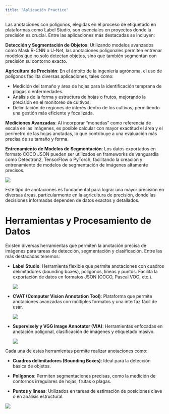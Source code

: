 ```yaml
---
title: "Aplicación Practico"
---
```


Las anotaciones con polígonos, elegidas en el proceso de etiquetado en plataformas como Label Studio, son esenciales en proyectos donde la precisión es crucial. Entre las aplicaciones más destacadas se incluyen:

**Detección y Segmentación de Objetos**: Utilizando modelos avanzados como Mask R-CNN o U-Net, las anotaciones poligonales permiten entrenar modelos que no solo detectan objetos, sino que también segmentan con precisión su contorno exacto.

**Agricultura de Precisión**: En el ámbito de la ingeniería agrónoma, el uso de polígonos facilita diversas aplicaciones, tales como:

-   Medición del tamaño y área de hojas para la identificación temprana de plagas o enfermedades.
-   Análisis de la forma y estructura de hojas o frutos, mejorando la precisión en el monitoreo de cultivos.
-   Delimitación de regiones de interés dentro de los cultivos, permitiendo una gestión más eficiente y focalizada.

**Mediciones Avanzadas**: Al incorporar "monedas" como referencia de escala en las imágenes, es posible calcular con mayor exactitud el área y el perímetro de las hojas anotadas, lo que contribuye a una evaluación más precisa de su tamaño y forma.

**Entrenamiento de Modelos de Segmentación**: Los datos exportados en formato COCO JSON pueden ser utilizados en frameworks de vanguardia como Detectron2, TensorFlow o PyTorch, facilitando la creación y entrenamiento de modelos de segmentación de imágenes altamente precisos.

![](images/clipboard-3129471481.png){fig-align="center"}

Este tipo de anotaciones es fundamental para lograr una mayor precisión en diversas áreas, particularmente en la agricultura de precisión, donde las decisiones informadas dependen de datos exactos y detallados.

# Herramientas y Procesamiento de Datos

Existen diversas herramientas que permiten la anotación precisa de imágenes para tareas de detección, segmentación y clasificación. Entre las más destacadas tenemos:

-   **Label Studio**: Herramienta flexible que permite anotaciones con cuadros delimitadores (bounding boxes), polígonos, líneas y puntos. Facilita la exportación de datos en formatos JSON (COCO, Pascal VOC, etc.).

    ![](images/clipboard-461655019.png)

-   **CVAT (Computer Vision Annotation Tool)**: Plataforma que permite anotaciones avanzadas con múltiples formatos y una interfaz fácil de usar.

    ![](images/clipboard-2850168237.png)

-   **Supervisely y VGG Image Annotator (VIA)**: Herramientas enfocadas en anotación poligonal, clasificación de imágenes y etiquetado masivo.

    ![](images/clipboard-1689912635.png)

Cada una de estas herramientas permite realizar anotaciones como:

-   **Cuadros delimitadores (Bounding Boxes)**: Ideal para la detección básica de objetos.

-   **Polígonos**: Permiten segmentaciones precisas, como la medición de contornos irregulares de hojas, frutas o plagas.

-   **Puntos y líneas**: Utilizados en tareas de estimación de posiciones clave o en análisis estructural.

![](images/clipboard-3076235058.png)
